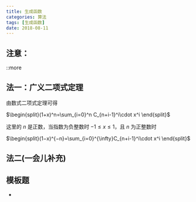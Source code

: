 ```yaml
---
title: 生成函数
categories: 算法
tags: [生成函数]
date: 2018-08-11
---
```


## 注意：


::more

## 法一：广义二项式定理

由数式二项式定理可得

$\begin{split}(1+x)^n=\sum_{i=0}^n C_{n+i-1}^i\cdot x^i \end{split}$

这里的 $n$ 是正数，当指数为负整数时 $−1\le x\le 1$，且 $n$ 为正整数时

$\begin{split}(1−x)^{−n}=\sum_{i=0}^{\infty}C_{n+i-1}^i\cdot x^i \end{split}$

## 法二(一会儿补充)

## 模板题

* <PostLink id="solution-code4763.mdx" collection="oi" text="code4763" />

